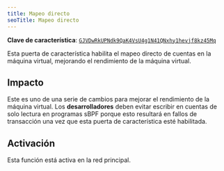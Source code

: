 ```yaml
---
title: Mapeo directo
seoTitle: Mapeo directo
---
```


**Clave de característica**:
[`GJVDwRkUPNdk9QaK4VsU4g1N41QNxhy1hevjf8kz45Mq`](https://explorer.solana.com/address/GJVDwRkUPNdk9QaK4VsU4g1N41QNxhy1hevjf8kz45Mq)

Esta puerta de característica habilita el mapeo directo de cuentas en la máquina
virtual, mejorando el rendimiento de la máquina virtual.

## Impacto

Este es uno de una serie de cambios para mejorar el rendimiento de la máquina
virtual. Los **desarrolladores** deben evitar escribir en cuentas de solo
lectura en programas sBPF porque esto resultará en fallos de transacción una vez
que esta puerta de característica esté habilitada.

## Activación

Esta función está activa en la red principal.
